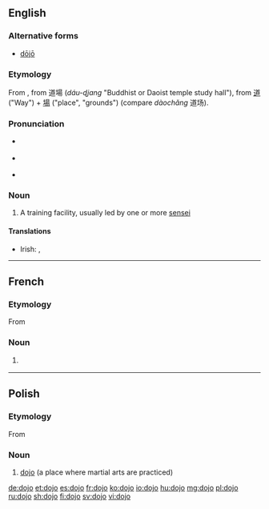 {{also|dōjō}}
==English==
{{wikipedia}}

===Alternative forms===
* [[dōjō]]

===Etymology===
From {{etyl|ja|en}} {{l|ja|道場|tr=''dōjō'' どうじょう}}, from {{etyl|ltc|en}} 道場 (''dáu-ɖjang'' "Buddhist or Daoist temple study hall"), from [[道]] ("Way") + [[場]] ("place", "grounds") (compare {{etyl|cmn|en}} ''dàochǎng'' 道场).

===Pronunciation===
* {{a|UK}} {{IPA|/ˈdəʊdʒəʊ/|[ˈdəʊ̯d͡ʒəʊ̯]|lang=en}}
* {{a|US}} {{IPA|/ˈdoʊˌdʒoʊ/|[ˈdoʊ̯ˌd͡ʒoʊ̯]|lang=en}}
* {{rhymes|əʊdʒəʊ|lang=en}}

===Noun===
{{en-noun|s|dojo}}

# {{context|martial arts|lang=en}} A training facility, usually led by one or more [[sensei]]

====Translations====
{{trans-top|training facility}}
* Irish: {{t|ga|seomra oiliúna|m}}, {{t|ga|dojo|m}}
{{trans-bottom}}
----

==French==
{{wikipedia|lang=fr}}

===Etymology===
From {{etyl|ja|fr}} {{term|道場|tr=dōjō||place of the way|lang=ja|sc=Jpan}}

===Noun===
{{fr-noun|m}}

# {{context|martial arts|lang=fr}} {{l/en|dojo}}

----
==Polish==

===Etymology===
From {{etyl|ja|pl}} {{term|道場|tr=dōjō||place of the way|lang=ja|sc=Jpan}}

===Noun===
{{head|pl|noun|g=n|indeclinable}}

# [[#English|dojo]] (a place where martial arts are practiced)

[[de:dojo]]
[[et:dojo]]
[[es:dojo]]
[[fr:dojo]]
[[ko:dojo]]
[[io:dojo]]
[[hu:dojo]]
[[mg:dojo]]
[[pl:dojo]]
[[ru:dojo]]
[[sh:dojo]]
[[fi:dojo]]
[[sv:dojo]]
[[vi:dojo]]